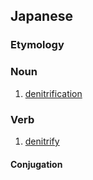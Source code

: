 ==Japanese==
{{ja-kanjitab|だつ|k1=だっ|ちつ|yomi=on}}

===Etymology===
{{prefix|脱|窒|t1=de-|t2=nitrogen|lang=ja|sort=ちつ}}

===Noun===
{{ja-noun|だっちつ}}
# [[denitrification]]

===Verb===
{{ja-verb-suru|だっちつ}}
# [[denitrify]]

====Conjugation====
{{ja-suru|だっちつ}}